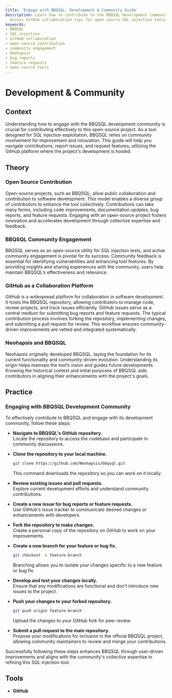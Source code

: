 ```yaml
---
title: 'Engage with BBQSQL: Development & Community Guide'
description: Learn how to contribute to the BBQSQL development community effectively.
  Access GitHub collaboration tips for open source SQL injection tools.
keywords:
- BBQSQL
- SQL injection
- GitHub collaboration
- open source contribution
- community engagement
- Neohapsis
- bug reports
- feature requests
- open source tools
---
```


# Development & Community

## Context

Understanding how to engage with the BBQSQL development community is crucial for contributing effectively to this open-source project. As a tool designed for SQL injection exploitation, BBQSQL relies on community involvement for improvement and innovation. This guide will help you navigate contributions, report issues, and request features, utilizing the GitHub platform where the project's development is hosted.

## Theory

### Open Source Contribution

Open-source projects, such as BBQSQL, allow public collaboration and contribution to software development. This model enables a diverse group of contributors to enhance the tool collectively. Contributions can take many forms, including code improvements, documentation updates, bug reports, and feature requests. Engaging with an open-source project fosters innovation and accelerates development through collective expertise and feedback.

### BBQSQL Community Engagement

BBQSQL serves as an open-source utility for SQL injection tests, and active community engagement is pivotal for its success. Community feedback is essential for identifying vulnerabilities and enhancing tool features. By providing insights and sharing experiences with the community, users help maintain BBQSQL’s effectiveness and relevance.

### GitHub as a Collaboration Platform

GitHub is a widespread platform for collaboration in software development. It hosts the BBQSQL repository, allowing contributors to manage code, review projects, and track issues efficiently. GitHub issues serve as a central medium for submitting bug reports and feature requests. The typical contribution process involves forking the repository, implementing changes, and submitting a pull request for review. This workflow ensures community-driven improvements are vetted and integrated systematically.

### Neohapsis and BBQSQL

Neohapsis originally developed BBQSQL, laying the foundation for its current functionality and community-driven evolution. Understanding its origin helps maintain the tool’s vision and guides future developments. Knowing the historical context and initial purposes of BBQSQL aids contributors in aligning their enhancements with the project's goals.

## Practice

### Engaging with BBQSQL Development Community

To effectively contribute to BBQSQL and engage with its development community, follow these steps:

- **Navigate to BBQSQL's GitHub repository.**  
  Locate the repository to access the codebase and participate in community discussions.

- **Clone the repository to your local machine.**  
  ```bash
  git clone https://github.com/Neohapsis/bbqsql.git
  ```
  This command downloads the repository so you can work on it locally.

- **Review existing issues and pull requests.**  
  Explore current development efforts and understand community contributions.

- **Create a new issue for bug reports or feature requests.**  
  Use GitHub's issue tracker to communicate desired changes or enhancements with developers.

- **Fork the repository to make changes.**  
  Create a personal copy of the repository on GitHub to work on your improvements.

- **Create a new branch for your feature or bug fix.**  
  ```bash
  git checkout -b feature-branch
  ```
  Branching allows you to isolate your changes specific to a new feature or bug fix.

- **Develop and test your changes locally.**  
  Ensure that any modifications are functional and don't introduce new issues to the project.

- **Push your changes to your forked repository.**  
  ```bash
  git push origin feature-branch
  ```
  Upload the changes to your GitHub fork for peer review.

- **Submit a pull request to the main repository.**  
  Propose your modifications for inclusion in the official BBQSQL project, allowing community maintainers to review and merge your contributions.

Successfully following these steps enhances BBQSQL through user-driven improvements and aligns with the community's collective expertise in refining this SQL injection tool.

## Tools

- **GitHub**